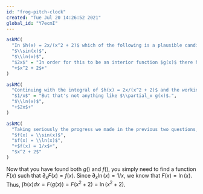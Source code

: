 ```yaml
---
id: "frog-pitch-clock"
created: "Tue Jul 20 14:26:52 2021"
global_id: "Y7ecmI"
---
```


```r
askMC(
  "In $h(x) = 2x/(x^2 + 2)$ which of the following is a plausible candidate for an interior function $g(x)$?",
  "$\\sin(x)$",
  "$\\ln(x)$",
  "$2x$" = "In order for this to be an interior function $g(x)$ there has to be some other function embracing it. $2x$ is standing proudly on its own, so it's not a good choice for $g(x)$",
  "+$x^2 + 2$+"
)
```

```r
askMC(
  "Continuing with the integral of $h(x) = 2x/(x^2 + 2)$ and the working guess that $g(x) = x^2 + 2$, do you see any part of $h()$ which is a match to $\\partial_x g()$?",
  "$1/x$" = "But that's not anything like $\\partial_x g(x)$.",
  "$\\ln(x)$",
  "+$2x$+"
)
```

```r
askMC(
  "Taking seriously the progress we made in the previous two questions, we now need to write  $h(x)$ as $f(x^2 + 2) 2x$? What should $f()$ be to make this match $h(x)$?",
  "$f(x) = \\sin(x)$",
  "$f(x) = \\ln(x)$",
  "+$f(x) = 1/x$+",
  "$x^2 + 2$"
)
```

Now that you have found both $g()$ and $f()$, you simply need to find a function $F(x)$ such that $\partial_x F(x) = f(x)$.  Since $\partial_x \ln(x) = 1/x$, we know that $F(x) = \ln(x)$. Thus,  $\int h(x) dx = F(g(x)) = F(x^2 + 2) = \ln(x^2 + 2)$.

